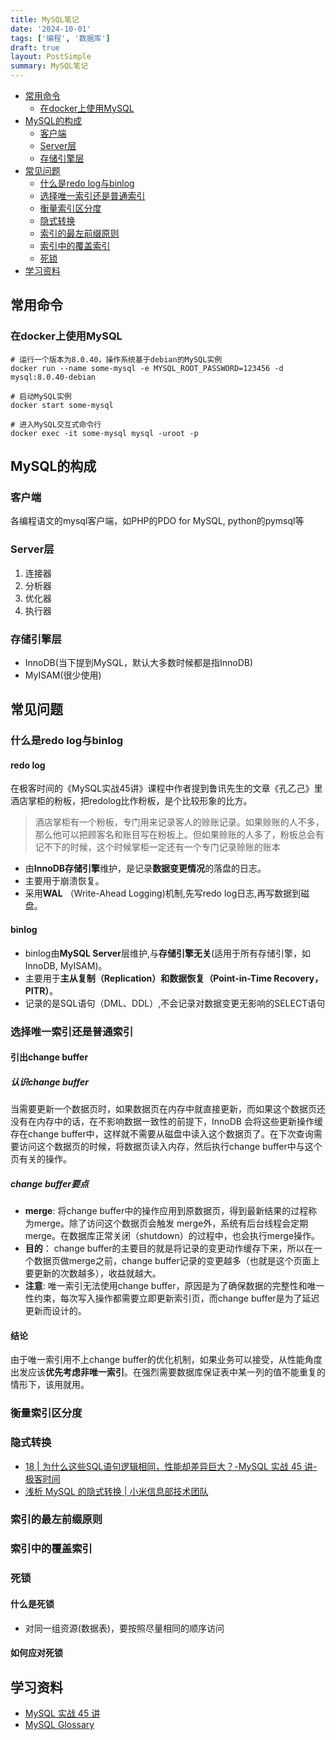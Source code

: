 ```yaml
---
title: MySQL笔记
date: '2024-10-01'
tags: ['编程', '数据库']
draft: true
layout: PostSimple
summary: MySQL笔记
---
```


- [常用命令](#常用命令)
  - [在docker上使用MySQL](#在docker上使用mysql)
- [MySQL的构成](#mysql的构成)
  - [客户端](#客户端)
  - [Server层](#server层)
  - [存储引擎层](#存储引擎层)
- [常见问题](#常见问题)
  - [什么是redo log与binlog](#什么是redo-log与binlog)
  - [选择唯一索引还是普通索引](#选择唯一索引还是普通索引)
  - [衡量索引区分度](#衡量索引区分度)
  - [隐式转换](#隐式转换)
  - [索引的最左前缀原则](#索引的最左前缀原则)
  - [索引中的覆盖索引](#索引中的覆盖索引)
  - [死锁](#死锁)
- [学习资料](#学习资料)

## 常用命令

### 在docker上使用MySQL

```shell
# 运行一个版本为8.0.40，操作系统基于debian的MySQL实例
docker run --name some-mysql -e MYSQL_ROOT_PASSWORD=123456 -d mysql:8.0.40-debian

# 启动MySQL实例
docker start some-mysql

# 进入MySQL交互式命令行
docker exec -it some-mysql mysql -uroot -p
```

## MySQL的构成

### 客户端

各编程语文的mysql客户端，如PHP的PDO for MySQL, python的pymsql等

### Server层

1. 连接器
2. 分析器
3. 优化器
4. 执行器

### 存储引擎层

- InnoDB(当下提到MySQL，默认大多数时候都是指InnoDB)
- MyISAM(很少使用)

## 常见问题

### 什么是redo log与binlog

#### redo log

在极客时间的《MySQL实战45讲》课程中作者提到鲁讯先生的文章《孔乙己》里酒店掌柜的粉板，把redolog比作粉板，是个比较形象的比方。

> 酒店掌柜有一个粉板，专门用来记录客人的赊账记录。如果赊账的人不多，那么他可以把顾客名和账目写在粉板上。但如果赊账的人多了，粉板总会有记不下的时候，这个时候掌柜一定还有一个专门记录赊账的账本

- 由**InnoDB存储引擎**维护，是记录**数据变更情况**的落盘的日志。
- 主要用于崩溃恢复。
- 采用**WAL** （Write-Ahead Logging)机制,先写redo log日志,再写数据到磁盘。

#### binlog

- binlog由**MySQL Server**层维护,与**存储引擎无关**(适用于所有存储引擎，如InnoDB, MyISAM)。
- 主要用于**主从复制（Replication）**和**数据恢复（Point-in-Time Recovery，PITR）**。
- 记录的是SQL语句（DML、DDL）,不会记录对数据变更无影响的SELECT语句

### 选择唯一索引还是普通索引

#### 引出change buffer

##### 认识change buffer

当需要更新一个数据页时，如果数据页在内存中就直接更新，而如果这个数据页还没有在内存中的话，在不影响数据一致性的前提下，InnoDB 会将这些更新操作缓存在change buffer中，这样就不需要从磁盘中读入这个数据页了。在下次查询需要访问这个数据页的时候，将数据页读入内存，然后执行change buffer中与这个页有关的操作。

##### change buffer要点

- **merge**: 将change buffer中的操作应用到原数据页，得到最新结果的过程称为merge。除了访问这个数据页会触发 merge外，系统有后台线程会定期merge。在数据库正常关闭（shutdown）的过程中，也会执行merge操作。
- **目的**： change buffer的主要目的就是将记录的变更动作缓存下来，所以在一个数据页做merge之前，change buffer记录的变更越多（也就是这个页面上要更新的次数越多），收益就越大。
- **注意**: 唯一索引无法使用change buffer，原因是为了确保数据的完整性和唯一性约束，每次写入操作都需要立即更新索引页，而change buffer是为了延迟更新而设计的。

#### 结论

由于唯一索引用不上change buffer的优化机制，如果业务可以接受，从性能角度出发应该**优先考虑非唯一索引**。在强烈需要数据库保证表中某一列的值不能重复的情形下，该用就用。

### 衡量索引区分度

### 隐式转换

- [18 | 为什么这些SQL语句逻辑相同，性能却差异巨大？-MySQL 实战 45 讲-极客时间](https://time.geekbang.org/column/article/74059)
- [浅析 MySQL 的隐式转换 | 小米信息部技术团队](https://xiaomi-info.github.io/2019/12/24/mysql-implicit-conversion/)

### 索引的最左前缀原则

### 索引中的覆盖索引

### 死锁

#### 什么是死锁

- 对同一组资源(数据表)，要按照尽量相同的顺序访问

#### 如何应对死锁

## 学习资料

- [MySQL 实战 45 讲](https://time.geekbang.org/column/intro/100020801?tab=catalog)
- [MySQL Glossary](https://dev.mysql.com/doc/refman/8.4/en/glossary.html)
